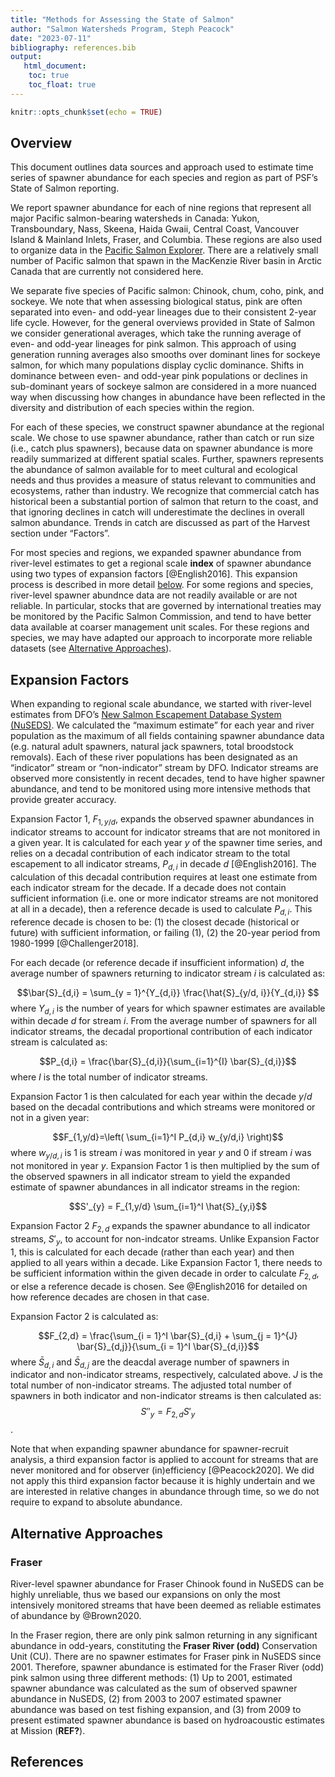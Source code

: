 ```yaml
---
title: "Methods for Assessing the State of Salmon"
author: "Salmon Watersheds Program, Steph Peacock"
date: "2023-07-11"
bibliography: references.bib
output:
   html_document:
    toc: true
    toc_float: true
---
```


```r
knitr::opts_chunk$set(echo = TRUE)
```

## Overview

This document outlines data sources and approach used to estimate time series of spawner abundance for each species and region as part of PSF's State of Salmon reporting. 

We report spawner abundance for each of nine regions that represent all major Pacific salmon-bearing watersheds in Canada: Yukon, Transboundary, Nass, Skeena, Haida Gwaii, Central Coast, Vancouver Island & Mainland Inlets, Fraser, and Columbia. These regions are also used to organize data in the [Pacific Salmon Explorer](www.salmonexplorer.ca). There are a relatively small number of Pacific salmon that spawn in the MacKenzie River basin in Arctic Canada that are currently not considered here.

We separate five species of Pacific salmon: Chinook, chum, coho, pink, and sockeye. We note that when assessing biological status, pink are often separated into even- and odd-year lineages due to their consistent 2-year life cycle. However, for the general overviews provided in State of Salmon we consider generational averages, which take the running average of even- and odd-year lineages for pink salmon. This approach of using generation running averages also smooths over dominant lines for sockeye salmon, for which many populations display cyclic dominance. Shifts in dominance between even- and odd-year pink populations or declines in sub-dominant years of sockeye salmon are considered in a more nuanced way when discussing how changes in abundance have been reflected in the diversity and distribution of each species within the region.

For each of these species, we construct spawner abundance at the regional scale. We chose to use spawner abundance, rather than catch or run size (i.e., catch plus spawners), because data on spawner abundance is more readily summarized at different spatial scales. Further, spawners represents the abundance of salmon available for to meet cultural and ecological needs and thus provides a measure of status relevant to communities and ecosystems, rather than industry. We recognize that commercial catch has historical been a substantial portion of salmon that return to the coast, and that ignoring declines in catch will underestimate the declines in overall salmon abundance. Trends in catch are discussed as part of the Harvest section under "Factors".

For most species and regions, we expanded spawner abundance from river-level estimates to get a regional scale **index** of spawner abundance using two types of expansion factors [@English2016]. This expansion process is described in more detail [below](#expansion-factors). For some regions and species, river-level spawner abundnce data are not readily available or are not reliable. In particular, stocks that are governed by international treaties may be monitored by the Pacific Salmon Commission, and tend to have better data available at coarser management unit scales. For these regions and species, we may have adapted our approach to incorporate more reliable datasets (see [Alternative Approaches](#alternative-approaches)).


## Expansion Factors
When expanding to regional scale abundance, we started with river-level estimates from  DFO’s [New Salmon Escapement Database System (NuSEDS)](https://open.canada.ca/data/en/dataset/c48669a3-045b-400d-b730-48aafe8c5ee6). We calculated the "maximum estimate" for each year and river population as the maximum of all fields containing spawner abundance data (e.g. natural adult spawners, natural jack spawners, total broodstock removals). Each of these river populations has been designated as an "indicator" stream or "non-indicator" stream by DFO. Indicator streams are observed more consistently in recent decades, tend to have higher spawner abundance, and tend to be monitored using more intensive methods that provide greater accuracy. 

Expansion Factor 1, $F_{1,y/d}$, expands the observed spawner abundances in indicator streams to account for indicator streams that are not monitored in a given year. It is calculated for each year $y$ of the spawner time series, and relies on a decadal contribution of each indicator stream to the total escapement to all indicator streams, $P_{d,i}$ in decade $d$ [@English2016]. The calculation of this decadal contribution requires at least one estimate from each indicator stream for the decade. If a decade does not contain sufficient information (i.e. one or more indicator streams are not monitored at all in a decade), then a reference decade is used to calculate $P_{d,i}$. This reference decade is chosen to be: (1) the closest decade (historical or future) with sufficient information, or failing (1), (2) the 20-year period from 1980-1999 [@Challenger2018].

For each decade (or reference decade if insufficient information) $d$, the average number of spawners returning to indicator stream $i$ is calculated as:

$$\bar{S}_{d,i} = \sum_{y = 1}^{Y_{d,i}} \frac{\hat{S}_{y/d, i}}{Y_{d,i}} $$
where $Y_{d,i}$ is the number of years for which spawner estimates are available within decade $d$ for stream $i$.  From the average number of spawners for all indicator streams, the decadal proportional contribution of each indicator stream is calculated as:

$$P_{d,i} = \frac{\bar{S}_{d,i}}{\sum_{i=1}^{I} \bar{S}_{d,i}}$$
where $I$ is the total number of indicator streams.

Expansion Factor 1 is then calculated for each year within the decade $y/d$ based on the decadal contributions and which streams were monitored or not in a given year:

$$F_{1,y/d}=\left( \sum_{i=1}^I P_{d,i} w_{y/d,i} \right)$$
where $w_{y/d,i}$ is 1 is stream $i$ was monitored in year $y$ and 0 if stream $i$ was not monitored in year $y$. Expansion Factor 1 is then multiplied by the sum of the observed spawners in all indicator stream to yield the expanded estimate of spawner abundances in all indicator streams in the region:

$$S'_{y} = F_{1,y/d} \sum_{i=1}^I \hat{S}_{y,i}$$

Expansion Factor 2 $F_{2,d}$ expands the spawner abundance to all indicator streams, $S'_{y}$, to account for non-indcator streams. Unlike Expansion Factor 1, this is calculated for each decade (rather than each year) and then applied to all years within a decade. Like Expansion Factor 1, there needs to be sufficient information within the given decade in order to calculate $F_{2,d}$, or else a reference decade is chosen. See @English2016 for detailed on how reference decades are chosen in that case.

Expansion Factor 2 is calculated as:

$$F_{2,d} = \frac{\sum_{i = 1}^I \bar{S}_{d,i} + \sum_{j = 1}^{J} \bar{S}_{d,j}}{\sum_{i = 1}^I \bar{S}_{d,i}}$$
where $\bar{S}_{d,i}$ and $\bar{S}_{d,j}$ are the deacdal average number of spawners in indicator and non-indicator streams, respectively, calculated above.  $J$ is the total number of non-indicator streams.  The adjusted total number of spawners in both indicator and non-indicator streams is then calculated as:
$$ S''_{y} = F_{2,d} S'_{y} $$.

Note that when expanding spawner abundance for spawner-recruit analysis, a third expansion factor is applied to account for streams that are never monitored and for observer (in)efficiency [@Peacock2020]. We did not apply this third expansion factor because it is highly undertain and we are interested in relative changes in abundance through time, so we do not require to expand to absolute abundance.

## Alternative Approaches

### Fraser
<!-- From More Information for Fraser spawner abundance: https://www.salmonexplorer.ca/#!/fraser/pink/fraser-river-odd&pop=ABUNDANCE_ESTIMATE&pop-detail=1 -->

River-level spawner abundance for Fraser Chinook found in NuSEDS can be highly unreliable, thus we based our expansions on only the most intensively monitored streams that have been deemed as reliable estimates of abundance by @Brown2020. 

In the Fraser region, there are only pink salmon returning in any significant abundance in odd-years, constituting the **Fraser River (odd)** Conservation Unit (CU). There are no spawner estimates for Fraser pink in NuSEDS since 2001. Therefore, spawner abundance is estimated for the Fraser River (odd) pink salmon using three different methods: (1) Up to 2001, estimated spawner abundance was calculated as the sum of observed spawner abundance in NuSEDS, (2) from 2003 to 2007 estimated spawner abundance was based on test fishing expansion, and (3) from 2009 to present estimated spawner abundance is based on hydroacoustic estimates at Mission (**REF?**). 

<!-- When you click the **Knit** button a document will be generated that includes both content as well as the output of any embedded R code chunks within the document. You can embed an R code chunk like this: -->

<!-- ```{r cars} -->
<!-- summary(cars) -->
<!-- ``` -->

<!-- ## Including Plots -->

## References

<div id="refs"></div>